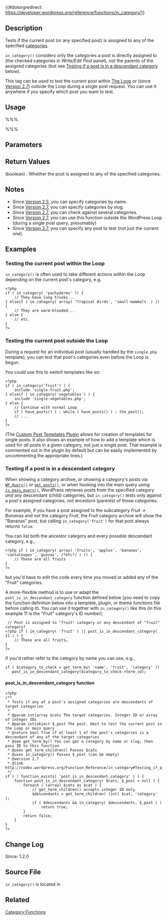 {{#dotorgredirect: https://developer.wordpress.org/reference/functions/in_category/}}

{{Languages|
{{en|Function Reference/in_category}}
{{ja|テンプレートタグ/in_category}}
}}

== Description ==

Tests if the current post (or any specified post) is assigned to any of the specified [[Glossary#Category|categories]].

<tt>in_category()</tt> considers only the categories a post is directly assigned to (the checked categories in <em>Write/Edit Post</em> panel), not the parents of the assigned categories (but see [[#Testing_if_a_post_is_in_a_descendant_category|Testing if a post is in a descendant category]] below). 

This tag can be used to test the current post within [[The Loop]] or (since [[Version 2.7]]) outside the Loop during a single post request. You can use it anywhere if you specify which post you want to test.

== Usage ==

%%%<?php in_category( $category, $_post ) ?>%%%

==Parameters==

{{Parameter|$category|mixed|One or more categories specified by ID (integer), name or slug (string), or an array of these}}
{{Parameter|$_post|mixed|The post (integer ID or object). Defaults to the current post in the Loop or the post in the main query.|optional}}

==Return Values==

; (boolean) : Whether the post is assigned to any of the specified categories.

==Notes==

* Since [[Version 2.5]], you can specify categories by name.
* Since [[Version 2.7]], you can specify categories by slug.
* Since [[Version 2.7]], you can check against several categories.
* Since [[Version 2.7]], you can use this function outside the WordPress Loop (during a single post query, presumably)
* Since [[Version 2.7]], you can specify any post to test (not just the current one). 

== Examples ==

=== Testing the current post within the Loop  ===

<tt>in_category()</tt> is often used to take different actions within the Loop depending on the current post's category, e.g.

<pre><?php 
if ( in_category( 'pachyderms' )) {
	// They have long trunks...
} elseif ( in_category( array( 'Tropical Birds', 'small-mammals' ) )) {
	// They are warm-blooded...
} else {
	// etc.
}
?></pre>

=== Testing the current post outside the Loop ===

During a request for an individual post (usually handled by the <tt>single.php</tt> template), you can test that post's categories even before the Loop is begun.

You could use this to switch templates like so:

<pre><?php
if ( in_category('fruit') ) {
	include 'single-fruit.php';
} elseif ( in_category('vegetables') ) {
	include 'single-vegetables.php';
} else {
	// Continue with normal Loop
	if ( have_posts() ) : while ( have_posts() ) : the_post();
	// ...
}
?></pre>

(The [http://boren.nu/archives/2005/03/13/custom-post-templates-plugin/ Custom Post Templates Plugin] allows for creation of templates for single posts.  It also shows an example of how to add a template which is used for ''all'' posts in a given category, not just a single post.  That example is commented out in the plugin by default but can be easily implemented by uncommenting the appropriate lines.)

=== Testing if a post is in a descendant category ===

When showing a category archive, or showing a category's posts via <tt>[[Class_Reference/WP_Query|WP_Query()]]</tt> or <tt>[[Template_Tags/get_posts|get_posts()]]</tt>, or when hooking into the main query using <tt>[[Function_Reference/is_main_query|is_main_query()]]</tt>, WordPress retrieves posts from the specified category <em>and</em> any descendant (child) categories, but <tt>in_category()</tt> tests only against a post's assigned categories, not ancestors (parents) of those categories.

For example, if you have a post assigned to the subcategory <em>Fruit &rarr; Bananas</em> and not the category <em>Fruit</em>, the <em>Fruit</em> category archive will show the "Bananas" post, but calling <code>in_category('fruit')</code> for that post always returns <tt>false</tt>.

You can list both the ancestor category and every possible descendant category, e.g.,

<pre><?php if ( in_category( array( 'fruits', 'apples', 'bananas', 'cantaloupes', 'guavas', /*etc*/ ) )) {
	// These are all fruits
}
?></pre>

but you'd have to edit the code every time you moved or added any of the "Fruit" categories.  

A more-flexible method is to use or adapt the <tt>post_is_in_descendant_category</tt> function defined below (you need to copy the function definition below into a template, plugin, or theme functions file before calling it). You can use it together with <tt>in_category()</tt> like this (in this example 11 is the "Fruit" category's ID number):

<pre> // Post is assigned to "fruit" category or any descendant of "fruit" category?
<?php if ( in_category( 'fruit' ) || post_is_in_descendant_category( 11 ) ) {
	// These are all fruits…
}
?></pre>

If you'd rather refer to the category by name you can use, e.g.,
<pre>
if ( $category_to_check = get_term_by( 'name', 'fruit', 'category' ))
   post_is_in_descendant_category($category_to_check->term_id);
</pre>
==== post_is_in_descendant_category function ====

<pre><?php
/**
 * Tests if any of a post's assigned categories are descendants of target categories
 *
 * @param int|array $cats The target categories. Integer ID or array of integer IDs
 * @param int|object $_post The post. Omit to test the current post in the Loop or main query
 * @return bool True if at least 1 of the post's categories is a descendant of any of the target categories
 * @see get_term_by() You can get a category by name or slug, then pass ID to this function
 * @uses get_term_children() Passes $cats
 * @uses in_category() Passes $_post (can be empty)
 * @version 2.7
 * @link http://codex.wordpress.org/Function_Reference/in_category#Testing_if_a_post_is_in_a_descendant_category
 */
if ( ! function_exists( 'post_is_in_descendant_category' ) ) {
	function post_is_in_descendant_category( $cats, $_post = null ) {
		foreach ( (array) $cats as $cat ) {
			// get_term_children() accepts integer ID only
			$descendants = get_term_children( (int) $cat, 'category' );
			if ( $descendants && in_category( $descendants, $_post ) )
				return true;
		}
		return false;
	}
}
?></pre>

== Change Log ==

Since: 1.2.0

== Source File ==

<tt>in_category()</tt> is located in {{Trac|wp-includes/category-template.php}}.

== Related ==

{{Category Tags}}

{{Tag Footer}}

[[Category:Functions]]
